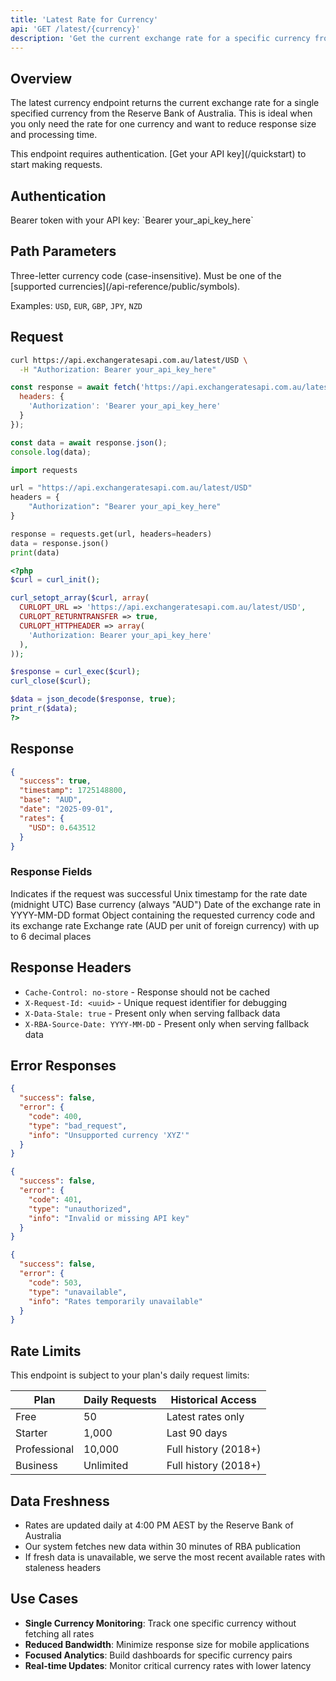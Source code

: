 ```yaml
---
title: 'Latest Rate for Currency'
api: 'GET /latest/{currency}'
description: 'Get the current exchange rate for a specific currency from the Reserve Bank of Australia'
---
```


## Overview

The latest currency endpoint returns the current exchange rate for a single specified currency from the Reserve Bank of Australia. This is ideal when you only need the rate for one currency and want to reduce response size and processing time.

<Note>
This endpoint requires authentication. [Get your API key](/quickstart) to start making requests.
</Note>

## Authentication

<ParamField header="Authorization" type="string" required>
  Bearer token with your API key: `Bearer your_api_key_here`
</ParamField>

## Path Parameters

<ParamField path="currency" type="string" required>
  Three-letter currency code (case-insensitive). Must be one of the [supported currencies](/api-reference/public/symbols).
  
  Examples: `USD`, `EUR`, `GBP`, `JPY`, `NZD`
</ParamField>

## Request

<CodeGroup>

```bash cURL
curl https://api.exchangeratesapi.com.au/latest/USD \
  -H "Authorization: Bearer your_api_key_here"
```

```javascript JavaScript
const response = await fetch('https://api.exchangeratesapi.com.au/latest/USD', {
  headers: {
    'Authorization': 'Bearer your_api_key_here'
  }
});

const data = await response.json();
console.log(data);
```

```python Python
import requests

url = "https://api.exchangeratesapi.com.au/latest/USD"
headers = {
    "Authorization": "Bearer your_api_key_here"
}

response = requests.get(url, headers=headers)
data = response.json()
print(data)
```

```php PHP
<?php
$curl = curl_init();

curl_setopt_array($curl, array(
  CURLOPT_URL => 'https://api.exchangeratesapi.com.au/latest/USD',
  CURLOPT_RETURNTRANSFER => true,
  CURLOPT_HTTPHEADER => array(
    'Authorization: Bearer your_api_key_here'
  ),
));

$response = curl_exec($curl);
curl_close($curl);

$data = json_decode($response, true);
print_r($data);
?>
```

</CodeGroup>

## Response

<ResponseExample>

```json 200 OK
{
  "success": true,
  "timestamp": 1725148800,
  "base": "AUD",
  "date": "2025-09-01",
  "rates": {
    "USD": 0.643512
  }
}
```

</ResponseExample>

### Response Fields

<ResponseField name="success" type="boolean">
  Indicates if the request was successful
</ResponseField>

<ResponseField name="timestamp" type="integer">
  Unix timestamp for the rate date (midnight UTC)
</ResponseField>

<ResponseField name="base" type="string">
  Base currency (always "AUD")
</ResponseField>

<ResponseField name="date" type="string">
  Date of the exchange rate in YYYY-MM-DD format
</ResponseField>

<ResponseField name="rates" type="object">
  Object containing the requested currency code and its exchange rate
  
  <Expandable title="rates object">
    <ResponseField name="{currency}" type="number">
      Exchange rate (AUD per unit of foreign currency) with up to 6 decimal places
    </ResponseField>
  </Expandable>
</ResponseField>

## Response Headers

- `Cache-Control: no-store` - Response should not be cached
- `X-Request-Id: <uuid>` - Unique request identifier for debugging
- `X-Data-Stale: true` - Present only when serving fallback data
- `X-RBA-Source-Date: YYYY-MM-DD` - Present only when serving fallback data

## Error Responses

<ResponseExample>

```json 400 Bad Request - Invalid Currency
{
  "success": false,
  "error": {
    "code": 400,
    "type": "bad_request",
    "info": "Unsupported currency 'XYZ'"
  }
}
```

```json 401 Unauthorized - Invalid API Key
{
  "success": false,
  "error": {
    "code": 401,
    "type": "unauthorized",
    "info": "Invalid or missing API key"
  }
}
```

```json 503 Service Unavailable - Rates Unavailable
{
  "success": false,
  "error": {
    "code": 503,
    "type": "unavailable",
    "info": "Rates temporarily unavailable"
  }
}
```

</ResponseExample>

## Rate Limits

This endpoint is subject to your plan's daily request limits:

| Plan | Daily Requests | Historical Access |
|------|----------------|-------------------|
| Free | 50 | Latest rates only |
| Starter | 1,000 | Last 90 days |
| Professional | 10,000 | Full history (2018+) |
| Business | Unlimited | Full history (2018+) |

## Data Freshness

- Rates are updated daily at 4:00 PM AEST by the Reserve Bank of Australia
- Our system fetches new data within 30 minutes of RBA publication
- If fresh data is unavailable, we serve the most recent available rates with staleness headers

## Use Cases

- **Single Currency Monitoring**: Track one specific currency without fetching all rates
- **Reduced Bandwidth**: Minimize response size for mobile applications
- **Focused Analytics**: Build dashboards for specific currency pairs
- **Real-time Updates**: Monitor critical currency rates with lower latency